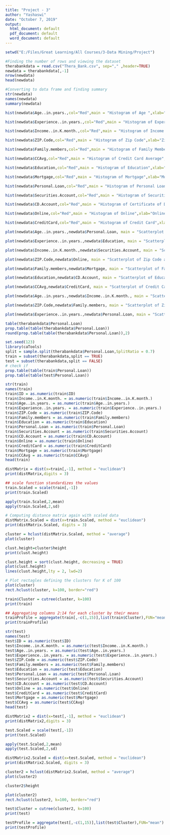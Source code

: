 ---
title: "Project - 3"
author: "Yashaswi"
date: "October 7, 2019"
output:
  html_document: default
  pdf_document: default
  word_document: default
---

```{r setup, include=FALSE}

setwd("E:/Files/Great Learning/All Courses/3-Data Mining/Project")

```



```{r}
#Finding the number of rows and viewing the dataset
therabankdata = read.csv("Thera_Bank.csv", sep="," ,header=TRUE) 
newdata = therabankdata[,-1]
nrow(newdata)
head(newdata)


```
```{r}
#Converting to data frame and finding summary
str(newdata)
names(newdata)
summary(newdata)

```



```{r}
hist(newdata$Age..in.years.,col="Red",main = "Histogram of Age ",xlab="Age(in years)")
```
```{r}
hist(newdata$Experience..in.years.,col="Red",main = "Histogram of Experience ",xlab="Experience(in years)")
```
```{r}
hist(newdata$Income..in.K.month.,col="Red",main = "Histogram of Income ",xlab="Income(in K )")
```
```{r}
hist(newdata$ZIP.Code,col="Red",main = "Histogram of Zip Code",xlab="Zip Code")
```
```{r}
hist(newdata$Family.members,col="Red",main = "Histogram of Family Members",xlab="Family Members")
```
```{r}
hist(newdata$CCAvg,col="Red",main = "Histogram of Credit Card Average",xlab="Credit Card Average ")
```
```{r}
hist(newdata$Education,col="Red",main = "Histogram of Education",xlab="Education ")
```
```{r}
hist(newdata$Mortgage,col="Red",main = "Histogram of Mortgage",xlab="Mortgage")
```
```{r}
hist(newdata$Personal.Loan,col="Red",main = "Histogram of Personal Loan",xlab="Personal Loan")
```
```{r}
hist(newdata$Securities.Account,col="Red",main = "Histogram of Securities Account",xlab="Securities Account")
```
```{r}
hist(newdata$CD.Account,col="Red",main = "Histogram of Certificate of Deposit Account",xlab="CD Account")
```
```{r}
hist(newdata$Online,col="Red",main = "Histogram of Online",xlab="Online")
```
```{r}
hist(newdata$CreditCard,col="Red",main = "Histogram of Credit Card",xlab="Credit Card")
```
```{r}
plot(newdata$Age..in.years.,newdata$Personal.Loan, main = "Scatterplot of Age and Personal Loan",xlab="Age",ylab="Personal Loan",pch=19, col=c("red","blue"))

```
```{r}
plot(newdata$Experience..in.years.,newdata$Education, main = "Scatterplot of Exeperience and Education",xlab="Experience",ylab="Education",pch=19, col=c("red","blue"))

```
```{r}
plot(newdata$Income..in.K.month.,newdata$Securities.Account, main = "Scatterplot of Income and Securities Account",xlab="Income",ylab="Securities Account",pch=19, col=c("red","blue"))

```
```{r}
plot(newdata$ZIP.Code,newdata$Online, main = "Scatterplot of Zip Code and Online",xlab="Zip Code",ylab="Online",pch=19, col=c("red","blue"))
```
```{r}
plot(newdata$Family.members,newdata$Mortgage, main = "Scatterplot of Family Members and Mortgage",xlab="Family Members",ylab="Mortagage",pch=19, col=c("red","blue"))
```
```{r}
plot(newdata$Education,newdata$CD.Account, main = "Scatterplot of Education and CD Account",xlab="Education",ylab="CD Account",pch=19, col=c("red","blue"))
```
```{r}
plot(newdata$CCAvg,newdata$CreditCard, main = "Scatterplot of Credit Card Average and Credit Card",xlab="CC Avg",ylab="Credit Card",pch=19, col=c("red","blue"))
```
```{r}
plot(newdata$Age..in.years.,newdata$Income..in.K.month., main = "Scatterplot of Age and Income",xlab="Age",ylab="Income",pch=19, col=c("red","blue"))
```
```{r}
plot(newdata$ZIP.Code,newdata$Family.members, main = "Scatterplot of Zip Code and Family Members",xlab="Zip Code",ylab="Family Members",pch=19, col=c("red","blue"))
```
```{r}
plot(newdata$Experience..in.years.,newdata$Personal.Loan, main = "Scatterplot of Experience and Personal loan",xlab="Experience",ylab="Personal Loan",pch=19, col=c("red","blue"))
```
```{r}
table(therabankdata$Personal.Loan)
prop.table(table(therabankdata$Personal.Loan))
round(prop.table(table(therabankdata$Personal.Loan)),2)

```
```{r}
set.seed(123)
library(caTools)
split = sample.split(therabankdata$Personal.Loan,SplitRatio = 0.7)
train = subset(therabankdata,split == TRUE)
test = subset(therabankdata,split == FALSE)
# check if
prop.table(table(train$Personal.Loan))
prop.table(table(test$Personal.Loan))

```
```{r}
str(train)
names(train)
train$ID = as.numeric(train$ID)
train$Income..in.K.month. = as.numeric(train$Income..in.K.month.)
train$Age..in.years. = as.numeric(train$Age..in.years.)
train$Experience..in.years. = as.numeric(train$Experience..in.years.)
train$ZIP.Code = as.numeric(train$ZIP.Code)
train$Family.members = as.numeric(train$Family.members)
train$Education = as.numeric(train$Education)
train$Personal.Loan = as.numeric(train$Personal.Loan)
train$Securities.Account = as.numeric(train$Securities.Account)
train$CD.Account = as.numeric(train$CD.Account)
train$Online = as.numeric(train$Online)
train$CreditCard = as.numeric(train$CreditCard)
train$Mortgage = as.numeric(train$Mortgage)
train$CCAvg = as.numeric(train$CCAvg)
head(train)

```
```{r}
distMatrix = dist(x=train[,-1], method = "euclidean") 
print(distMatrix,digits = 3)
```
```{r}
## scale function standardizes the values
train.Scaled = scale(train[,-1])
print(train.Scaled)

```
```{r}
apply(train.Scaled,2,mean)
apply(train.Scaled,2,sd)

```
```{r}
# Computing distance matrix again with scaled data
distMatrix.Scaled = dist(x=train.Scaled, method = "euclidean") 
print(distMatrix.Scaled, digits = 3)

```
```{r}
cluster = hclust(distMatrix.Scaled, method = "average")
plot(cluster)
```
```{r}
clust.height=cluster$height
print(clust.height)
```
```{r}
clust.height = sort(clust.height, decreasing = TRUE)
plot(clust.height)
lines(clust.height,lty = 2, lwd=2)

```
```{r}
# Plot rectagles defining the clusters for K of 100
plot(cluster)
rect.hclust(cluster, k=100, border="red")

```



```{r}

train$Cluster = cutree(cluster, k=100)
print(train)
```
```{r}
## Aggregating columns 2:14 for each cluster by their means
trainProfile = aggregate(train[,-c(1,15)],list(train$Cluster),FUN="mean")
print(trainProfile)

```
```{r}
str(test)
names(test)
test$ID = as.numeric(test$ID)
test$Income..in.K.month. = as.numeric(test$Income..in.K.month.)
test$Age..in.years. = as.numeric(test$Age..in.years.)
test$Experience..in.years. = as.numeric(test$Experience..in.years.)
test$ZIP.Code = as.numeric(test$ZIP.Code)
test$Family.members = as.numeric(test$Family.members)
test$Education = as.numeric(test$Education)
test$Personal.Loan = as.numeric(test$Personal.Loan)
test$Securities.Account = as.numeric(test$Securities.Account)
test$CD.Account = as.numeric(test$CD.Account)
test$Online = as.numeric(test$Online)
test$CreditCard = as.numeric(test$CreditCard)
test$Mortgage = as.numeric(test$Mortgage)
test$CCAvg = as.numeric(test$CCAvg)
head(test)

```
```{r}
distMatrix2 = dist(x=test[,-1], method = "euclidean") 
print(distMatrix2,digits = 3)

```
```{r}
test.Scaled = scale(test[,-1])
print(test.Scaled)
```
```{r}
apply(test.Scaled,2,mean)
apply(test.Scaled,2,sd)
```
```{r}

distMatrix2.Scaled = dist(x=test.Scaled, method = "euclidean") 
print(distMatrix2.Scaled, digits = 3)

```
```{r}
cluster2 = hclust(distMatrix2.Scaled, method = "average")
plot(cluster2)
```
```{r}
cluster2$height
```
```{r}

plot(cluster2)
rect.hclust(cluster2, k=100, border="red")

```
```{r}
test$Cluster = cutree(cluster2, k=100)
print(test)
```
```{r}
testProfile = aggregate(test[,-c(1,15)],list(test$Cluster),FUN="mean")
print(testProfile)

```
```{r}

```






